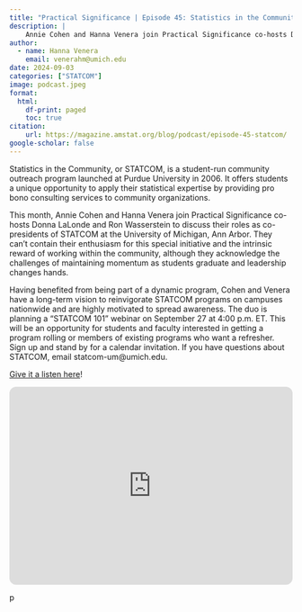 ```yaml
---
title: "Practical Significance | Episode 45: Statistics in the Community (STATCOM)—Service in Action"
description: |
    Annie Cohen and Hanna Venera join Practical Significance co-hosts Donna LaLonde and Ron Wasserstein to discuss their roles as co-presidents of STATCOM at the University of Michigan, Ann Arbor.
author:
  - name: Hanna Venera
    email: venerahm@umich.edu
date: 2024-09-03
categories: ["STATCOM"]
image: podcast.jpeg
format:
  html:
    df-print: paged
    toc: true
citation:
    url: https://magazine.amstat.org/blog/podcast/episode-45-statcom/
google-scholar: false
---
```


Statistics in the Community, or STATCOM, is a student-run community outreach program launched at Purdue University in 2006. It offers students a unique opportunity to apply their statistical expertise by providing pro bono consulting services to community organizations.
 
This month, Annie Cohen and Hanna Venera join Practical Significance co-hosts Donna LaLonde and Ron Wasserstein to discuss their roles as co-presidents of STATCOM at the University of Michigan, Ann Arbor. They can’t contain their enthusiasm for this special initiative and the intrinsic reward of working within the community, although they acknowledge the challenges of maintaining momentum as students graduate and leadership changes hands.
 
Having benefited from being part of a dynamic program, Cohen and Venera have a long-term vision to reinvigorate STATCOM programs on campuses nationwide and are highly motivated to spread awareness. The duo is planning a “STATCOM 101” webinar on September 27 at 4:00 p.m. ET. This will be an opportunity for students and faculty interested in getting a program rolling or members of existing programs who want a refresher. Sign up and stand by for a calendar invitation. If you have questions about STATCOM, email statcom-um@umich.edu.

[Give it a listen here](https://magazine.amstat.org/blog/podcast/episode-45-statcom/)!

<iframe style="border-radius:12px" src="https://open.spotify.com/show/37bbRS4Ow6Mh7R2wFRuzQT" width="100%" height="352" frameBorder="0" allowfullscreen="" allow="autoplay; clipboard-write; encrypted-media; fullscreen; picture-in-picture" loading="lazy"></iframe>
p